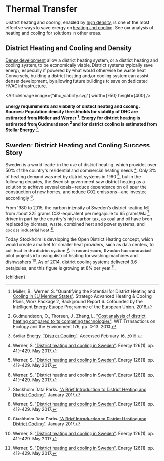 


# Thermal Transfer

District heating and cooling, enabled by [high density](http://urbancruiseship.org/solution/cities/cities_high_density), is one of the most effective ways to save energy on [heating and cooling](http://urbancruiseship.org/solution/energy/heating). See our analysis of heating and cooling for solutions in other areas.

## District Heating and Cooling and Density
[Dense development](http://urbancruiseship.org/solution/cities/cities_density) allow a district heating system, or a district heating and cooling system, to be economically viable. District systems typically save energy, especially if powered by what would otherwise be waste heat. Conversely, building a district heating and/or cooling system can assist denser development, by allowing future buildings to save on dedicated HVAC infrastructure.

<ArticleImage image={"dhc_viability.svg"} width={950} height={400} />
#### Energy requirements and viability of district heating and cooling. Sources: Population density threshholds for viability of DHC are estimated from Möller and Werner [^3]. Energy for district heating is estimated from Gudmundsson [^1] and for district cooling is estimated from Stellar Energy [^4].

<DistrictEnergySolution />

## Sweden: District Heating and Cooling Success Story
Sweden is a world leader in the use of district heating, which provides over 50% of the country's residential and commercial heating needs [^8]. Only 3% of heating demand was met by district systems in 1960 [^8], but in the following decades, the Swedish government saw district heating as a solution to achieve several goals--reduce dependence on oil, spur the construction of new homes, and reduce CO2 emissions--and invested accordingly [^8].

From 1980 to 2015, the carbon intensity of Sweden's district heating fell from about 325 grams CO2-equivalent per megajoule to 65 grams/MJ [^5], driven in part by the country's high carbon tax, as coal and oil have been replaced by biomass, waste, combined heat and power systems, and excess industrial heat [^8].

Today, Stockholm is developing the Open District Heating concept, which would create a market for smaller heat providers, such as data centers, to sell heat in the district system [^5]. In recent years, Sweden has conducted pilot projects into using district heating for washing machines and dishwashers [^8]. As of 2014, district cooling systems delivered 3.6 petajoules, and this figure is growing at 8% per year [^8].

[^1]: Gudmundsson, O., Thorsen, J., Zhang, L. ["Cost analysis of district heating compared to its competing technologies"](https://www.witpress.com/Secure/elibrary/papers/ESUS13/ESUS13009FU1.pdf). WIT Transactions on Ecology and the Environment 176, pp. 3-13. 2013.

[^2]: International Energy Agency. ["District Heating"](https://www.iea.org/reports/district-heating). November 2021.

[^3]: Möller, B., Werner, S. ["Quantifying the Potential for District Heating and Cooling in EU Member States"](https://hre.aau.dk/wp-content/uploads/2018/09/STRATEGO-WP2-Background-Report-6-Mapping-Potenital-for-DHC.pdf). Stratego Advanced Heating & Cooling Plans, Work Package 2, Background Report 6. Cofounded by the Intelligent Energy Europe Programme of the European Union. 2016.

[^4]: Stellar Energy. ["District Cooling"](http://www.stellar-energy.net/what-we-do/solutions/district-cooling.aspx). Accessed February 16, 2019.

[^5]: Stockholm Data Parks. ["A Brief Introduction to District Heating and District Cooling"](https://www.semanticscholar.org/paper/A-Brief-Introduction-to-District-Heating-and-and/d6993e59a5ceb76171648a347997b35a2b6725c3). January 2017.

[^6]: United States Census Bureau. ["Population Projections"](https://www.census.gov/programs-surveys/popproj.html). Accessed January 16, 2019.

[^7]: Weiss, W., Spörk-Dür, M. ["Solar Heat Worldwide"](https://www.iea-shc.org/Data/Sites/1/publications/Solar-Heat-Worldwide-2021.pdf). Solar Heating & Cooling Program, International Energy Agency. 2021.

[^8]: Werner, S. ["District heating and cooling in Sweden"](https://www.sciencedirect.com/science/article/pii/S0360544217304140). Energy 126(1), pp. 419-429. May 2017.

  <Article 
    focusAreaUrl={focusAreaUrl} 
    hierarchy={hierarchy} 
    site={site}
  >
    {children}
  </Article>